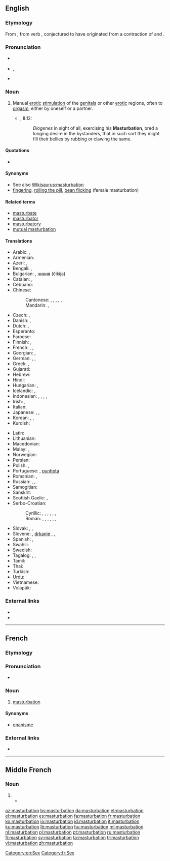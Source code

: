 {{also|Masturbation|Masturbatioun}}
==English==
{{wikipedia}}

===Etymology===
From {{etyl|frm|en}} {{term|masturbation|lang=frm}}, from {{etyl|la|en}} verb {{term|masturbor|lang=la}}, conjectured to have originated from a contraction of {{term|manus||hand|lang=la}} and {{m|la|turbō||disturb, throw into confusion}}.

===Pronunciation===
* {{a|UK}} {{IPA|/ˌmæstəˈbeɪʃ(ə)n/, /ˌmɑːstəˈbeɪʃ(ə)n/|lang=en}}
* {{a|US}} {{enPR|măs'tərbāʹshən}}, {{IPA|/ˌmæstɚˈbeɪʃən/|lang=en}}
* {{rhymes|eɪʃən|lang=en}}

===Noun===
{{en-noun|-|s}}

# Manual [[erotic]] [[stimulation]] of the [[genital]]s or other [[erotic]] regions, often to [[orgasm]], either by oneself or a partner.
#*{{RQ:Flr Mntgn Essays}}, II.12:
#*:''Diogenes'' in sight of all, exercising his '''Masturbation''', bred a longing desire in the bystanders, that in such sort they might fill their bellies by rubbing or clawing the same.

====Quotations====
* {{seeCites}}

====Synonyms====
* See also [[Wikisaurus:masturbation]]
* [[fingering]], [[rolling the pill]], [[bean flicking]] (female masturbation)

====Related terms====
* [[masturbate]]
* [[masturbator]]
* [[masturbatory]]
* [[mutual masturbation]]

====Translations====
{{trans-top|manual erotic stimulation of the genitals}}
* Arabic: {{t|ar|عادة سرية|f|tr=ʿāda siríyya|sc=Arab}}, {{qualifier|male}} {{t|ar|استمناء|m|tr=istimnāʾ|sc=Arab}}
* Armenian: {{t|hy|մաստուրբացիա}}
* Azeri: {{t|az|kəfləmə}}, {{t|az|onanizm}}
* Bengali: {{t|bn|হস্তমৈথুন|tr=hôstômoithun|sc=Beng}}, {{t|bn|হাত মারা|tr=hat mara|sc=Beng}}
* Bulgarian: {{t|bg|мастурбация|f|tr=masturbácija|sc=Cyrl}}, [[чикия]] (čikija) {{g|f}} {{qualifier|slang}}
* Catalan: {{t|ca|masturbació|f}}, {{t|ca|palla|f}} {{qualifier|slang}}
* Cebuano: {{t|ceb|paglusi}}
* Chinese:
*: Cantonese: {{t|yue|自慰|tr=zi6 wai3|sc=Hani}}, {{t|yue|手淫|tr=sau2 jam4|sc=Hani}}, {{qualifier|male|vulgar}} {{t|yue|打飛機|sc=Hani}}, {{t|yue|打飞机|tr=daa2 fei1 gei1|sc=Hani}}, {{qualifier|female|vulgar}} {{t|yue|打潛艇|sc=Hani}}, {{t|yue|打潜艇|tr=daa2 cim4 teng5|sc=Hani}}
*: Mandarin: {{t|cmn|手淫|tr=shǒuyín|sc=Hani}}, {{t|cmn|自慰|tr=zìwèi|sc=Hani}}
* Czech: {{t+|cs|masturbace|f}}, {{t+|cs|onanie|f}}
* Danish: {{t|da|masturbation|c}}, {{t|da|onani|c}}
* Dutch: {{t|nl|zelfbevrediging|f}}, {{t+|nl|masturbatie|f}}
* Esperanto: {{t|eo|masturbado}}
* Faroese: {{t|fo|sjálvsnøktan|f}}
* Finnish: {{t|fi|masturbaatio}}, {{t+|fi|itsetyydytys}}
* French: {{t+|fr|masturbation|f}}, {{t+|fr|onanisme|m}}, {{t+|fr|branlette|f}} {{qualifier|slang}}
* Georgian: {{t+|ka|მასტურბაცია}}, {{t|ka|ნძრევა}}
* German: {{t+|de|Masturbation|f}}, {{t+|de|Onanie|f}}, {{t+|de|Selbstbefriedigung|f}}
* Greek: {{t+|el|αυνανισμός}}, {{qualifier|slang}} {{t+|el|μαλακία}}
* Gujarati: {{t|gu|હસ્તમૈથુન|sc=Gujr}}
* Hebrew: {{t+|he|אוננות|f|tr=onanút|sc=Hebr}}
* Hindi: {{t|hi|हस्तमैथुन|m|tr=hastmaithun}}
* Hungarian: {{t+|hu|önkielégítés}}, {{t+|hu|maszturbáció}}
* Icelandic: {{t+|is|sjálfsfróun|f}}, {{t|is|rúnk|n}}
* Indonesian: {{t+|id|onani}}, {{t+|id|masturbasi|f}}, {{t|id|ngocok|m}} {{qualifier|slang}}, {{t|id|cokil|m}} {{qualifier|slang}}, {{t+|id|coli|f}}
* Irish: {{t|ga|glacaireacht|f}}, {{t|ga|lámhchartadh|m}}
* Italian: {{t+|it|masturbazione|f}}
* Japanese: {{t|ja|マスターベーション|tr=masutābēshon}}, {{t|ja|オナニー|tr=onanī}}, {{t|ja|自慰|tr=jii}}
* Korean: {{t+|ko|마스터베이션|tr=maseuteobeisyeon}}, {{t+|ko|자위|tr=jawi}}, {{t+|ko|딸딸이|tr=ddalddali}}
* Kurdish: {{t|ku|destperkî|f}}
{{trans-mid}}
* Latin: {{t|la|masturbatio|f}}
* Lithuanian: {{t|lt|masturbacija|f}}
* Macedonian: {{t|mk|мастурбација|f|tr=masturbacija}}
* Malay: {{t|ms|pelancapan}}, {{t|ms|masturbasi}}
* Norwegian: {{t|no|onanering}}
* Persian: {{t+|fa|جلق|tr=jalq|sc=fa-Arab}}
* Polish: {{t+|pl|masturbacja|f}}, {{t+|pl|onanizm|m}}
* Portuguese: {{t+|pt|masturbação}}, [[punheta]] {{qualifier|slang}}
* Romanian: {{t+|ro|masturbație|f}}, {{t+|ro|masturbare|f}}
* Russian: {{t+|ru|мастурба́ция|f}}, {{t+|ru|онани́зм|m}}, {{t+|ru|рукоблу́дие|n}}
* Samogitian: {{t|sgs|mastorbacėjė|f}}
* Sanskrit: {{t|sa|हस्तमैथुन|m|tr=hastamaithuna}}
* Scottish Gaelic: {{t|gd|brodadh|m}}, {{t|gd|fèin-bhrodadh|m}}
* Serbo-Croatian:
*: Cyrillic: {{t|sh|самозадовољавање|n|sc=Cyrl}}, {{t|sh|мастурбација|f|sc=Cyrl}}, {{t|sh|рукоблуд|m|sc=Cyrl}}, {{t|sh|мануступрација|f|sc=Cyrl}}, {{t|sh|самоблуд|m|sc=Cyrl}}, {{t|sh|онанија|f|sc=Cyrl}}, {{qualifier|vulgar}} {{t|sh|дркање|n|sc=Cyrl}}
*: Roman: {{t+|sh|samozadovoljavanje|n}}, {{t+|sh|masturbacija|f}}, {{t|sh|rukoblud|m}}, {{t+|sh|manustupracija|f}}, {{t+|sh|samoblud|m}}, {{t+|sh|onanija|f}}, {{t|sh|drkanje|n}}
* Slovak: {{t|sk|ukájanie|n}}, {{t|sk|onania|f}}, {{t|sk|masturbácia|f}}
* Slovene: {{t+|sl|samozadovoljevanje}}, [[drkanje]] {{qualifier|vulgar}}, {{qualifier|medical}} {{t|sl|masturbácija}}, {{t|sl|masturbiranje|n}}
* Spanish: {{t+|es|masturbación|f}}, {{t+|es|paja|f}} {{qualifier|slang}}
* Swahili: {{t+|sw|punyeto}}
* Swedish: {{t+|sv|onani}}
* Tagalog: {{t|tl|masturbasyon}}, {{t|tl|pagsalsal}}, {{t|tl|jakol}}
* Tamil: {{t|ta|சுய இன்பம்}}
* Thai: {{t|th|การช่วยตัวเอง|tr=gaan chûaydtuaeng|sc=Thai}}
* Turkish: {{t+|tr|mastürbasyon}}
* Urdu: {{t|ur|جلق|m|tr=jalaq}}
* Vietnamese: {{t+|vi|thủ dâm|alt=sự thủ dâm}}
* Volapük: {{t|vo|masturbat}}
{{trans-bottom}}

===External links===
* {{pedia}}
* {{comcatlite}}

[[Category:en:Sex]]

----

==French==
{{wikipedia|lang=fr}}

===Etymology===
{{suffix|masturber|ation|lang=fr}}

===Pronunciation===
* {{IPA|/mastyʁbasjɔ̃/|lang=fr}}

===Noun===
{{fr-noun|f}}

# [[#English|masturbation]]

====Synonyms====
* [[onanisme]]

===External links===
* {{R:TLFi}}

[[Category:fr:Sex]]

----

==Middle French==

===Noun===
{{head|frm|noun|g=f|plural not attested}}

# {{l|en|masturbation}}
#* {{quote-book|passage=La premiere façon est parmy nous abominable, la nature reclamant en apparence contre cette deception de nerfs, appellée '''masturbation'''.|page=114|URL=http://books.google.fr/books?id=He9IAAAAcAAJ&pg=PA114&lpg=PA114&dq=masturbation&source=bl&ots=zdf4Dp7OP0&sig=bbpfHN9Ty0UTXXbNIoT7-5T9q58&hl=fr&sa=X&ei=lnxDUNyKMOaj0QXWrIDIDw&ved=0CDwQ6AEwAQ#v=onepage&q=masturbation&f=false|author=François de La Mothe Le Vaye|title=Quatre Dialogues Faits A L'Imitation Des Anciens|year=1506}}

[[az:masturbation]]
[[bs:masturbation]]
[[da:masturbation]]
[[et:masturbation]]
[[el:masturbation]]
[[es:masturbation]]
[[fa:masturbation]]
[[fr:masturbation]]
[[ko:masturbation]]
[[io:masturbation]]
[[id:masturbation]]
[[it:masturbation]]
[[ku:masturbation]]
[[lb:masturbation]]
[[hu:masturbation]]
[[ml:masturbation]]
[[nl:masturbation]]
[[pl:masturbation]]
[[pt:masturbation]]
[[ru:masturbation]]
[[fi:masturbation]]
[[sv:masturbation]]
[[ta:masturbation]]
[[tr:masturbation]]
[[vi:masturbation]]
[[zh:masturbation]]